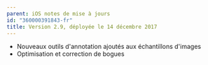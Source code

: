 ```yaml
---
parent: iOS notes de mise à jours
id: "360000391843-fr"
title: Version 2.9, déployée le 14 décembre 2017
---
```

*   Nouveaux outils d'annotation ajoutés aux échantillons d'images
*   Optimisation et correction de bogues
